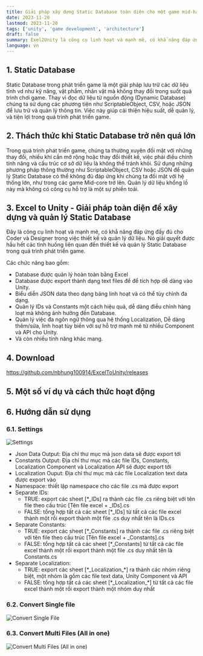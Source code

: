 ```yaml
---
title: Giải pháp xây dựng Static Database toàn diện cho một game mid-hard core
date: 2023-11-20
lastmod: 2023-11-20
tags: ['unity', 'game development', 'architecture']
draft: false
summary: Exel2Unity là công cụ linh hoạt và mạnh mẽ, có khẳ năng đáp ứng đầy đủ cho Coder và Designer trong việc thiết kế và quản lý dữ liệu. Nó giải quyết được hầu hết các tình huống liên quan đến thiết kế và quản lý Static Database trong quá trình phát triển game.
language: vn
---
```


<TOCInline toc={props.toc} exclude="Introduction" />

## 1. Static Database

Static Database trong phát triển game là một giải pháp lưu trữ các dữ liệu tĩnh vd như kỹ năng, vật phẩm, nhân vật mà không thay đổi trong suốt quá trình chơi game. Thay vì đọc dữ liệu từ nguồn động (Dynamic Database) chúng ta sử dụng các phương tiện như ScriptableObject, CSV, hoặc JSON để lưu trữ và quản lý thông tin. Việc này giúp cải thiện hiệu suất, dễ quản lý, và tiện lợi trong quá trình phát triển game.

## 2. Thách thức khi Static Database trở nên quá lớn

Trong quá trình phát triển game, chúng ta thường xuyên đối mặt với những thay đổi, nhiều khi cần mở rộng hoặc thay đổi thiết kế, việc phải điều chỉnh tính năng và cấu trúc cơ sở dữ liệu là không thể tránh khỏi. Sử dụng những phương pháp thông thường như ScriptableObject, CSV hoặc JSON để quản lý Static Database có thể không đủ đáp ứng khi chúng ta đối mặt với hệ thống lớn, như trong các game Mid-core trở lên. Quản lý dữ liệu khổng lồ này mà không có công cụ hỗ trợ là một sự phiền toái.

## 3. Excel to Unity - Giải pháp toàn diện để xây dựng và quản lý Static Database

Đây là công cụ linh hoạt và mạnh mẽ, có khẳ năng đáp ứng đầy đủ cho Coder và Designer trong việc thiết kế và quản lý dữ liệu. Nó giải quyết được hầu hết các tình huống liên quan đến thiết kế và quản lý Static Database trong quá trình phát triển game.

Các chức năng bao gồm:

- Database được quản lý hoàn toàn bằng Excel
- Database được export thành dạng text files để để tích hợp dễ dàng vào Unity.
- Biểu diễn JSON data theo dạng bảng linh hoạt và có thể tùy chỉnh đa dạng.
- Quản lý IDs và Constants một cách hiệu quả, dễ dàng điều chỉnh hàng loạt mà không ảnh hưởng đến Database.
- Quản lý việc đa ngôn ngữ thông qua hệ thống Localization, Dễ dàng thêm/sửa, linh hoạt tùy biến với sự hỗ trợ mạnh mẽ từ nhiều Component và API cho Unity.
- Và còn nhiều tính năng khác mang.

## 4. Download

https://github.com/nbhung100914/ExcelToUnity/releases

## 5. Một số ví dụ và cách thức hoạt động

## 6. Hướng dẫn sử dụng

### 6.1. Settings

![Settings](/media/excel-2-unity-tab-3.png)

- Json Data Output: Địa chỉ thư mục mà json data sẽ được export tới
- Constants Output: Địa chỉ thư mục mà các file IDs, Constants, Localization Component và Localization API sẽ được export tới
- Localization Ouput: Địa chỉ thư mục mà các file Localization text data được export vào
- Namespace: thiết lập namespace cho các file .cs mà được export
- Separate IDs:
  - TRUE: export các sheet [\*\_IDs] ra thành các file .cs riêng biệt với tên file theo cấu trúc [Tên file excel + _IDs].cs
  - FALSE: tổng hợp tất cả các sheet [\*\_IDs] từ tất cả các file excel thành một rồi export thành một file .cs duy nhất tên là IDs.cs
- Separate Constants:
  - TRUE: export các sheet [\*\_Constants] ra thành các file .cs riêng biệt với tên file theo cấu trúc [Tên file excel + _Constants].cs
  - FALSE: tổng hợp tất cả các sheet [\*\_Constants] từ tất cả các file excel thành một rồi export thành một file .cs duy nhất tên là Constants.cs
- Separate Localization:
  - TRUE: export các sheet [\*\_Localization\_\*] ra thành các nhóm riêng biệt, một nhóm là gồm các file text data, Unity Component và API
  - FALSE: tổng hợp tất cả các sheet [\*\_Localization\_\*] từ tất cả các file excel thành một rồi export thành một nhóm duy nhất

### 6.2. Convert Single file

![Convert Single File](/media/excel-2-unity-tab-1.png)

### 6.3. Convert Multi Files (All in one)

![Convert Multi Files (All in one)](/media/excel-2-unity-tab-2.png)
